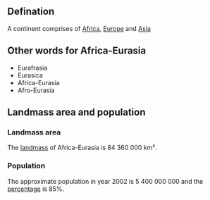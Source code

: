 ==Defination==
A continent comprises of [[Africa]], [[Europe]] and [[Asia]]

==Other words for Africa-Eurasia==
*Eurafrasia
*Eurasica
*Africa-Eurasia
*Afro-Eurasia

==Landmass area and population==
===Landmass area===
The [[landmass]] of Africa-Eurasia is 84 360 000 km².

===Population===
The approximate population in year 2002 is 5 400 000 000 and the [[percentage]] is 85%.